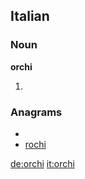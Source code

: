 ==Italian==

===Noun===
'''orchi''' {{m}}

# {{plural of|[[orco]]|lang=it}}

===Anagrams===
* {{alphagram|chior}}
* [[rochi#Italian|rochi]]

[[de:orchi]]
[[it:orchi]]